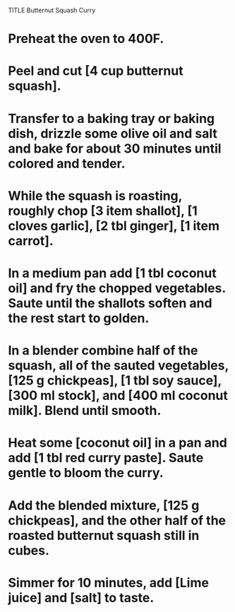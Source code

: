 TITLE Butternut Squash Curry

# Preheat the oven to 400F.
# Peel and cut [4 cup butternut squash].
# Transfer to a baking tray or baking dish, drizzle some olive oil and salt and bake for about 30 minutes until colored and tender.
# While the squash is roasting, roughly chop [3 item shallot], [1 cloves garlic], [2 tbl ginger], [1 item carrot].
# In a medium pan add [1 tbl coconut oil] and fry the chopped vegetables. Saute until the shallots soften and the rest start to golden.
# In a blender combine half of the squash, all of the sauted vegetables, [125 g chickpeas], [1 tbl soy sauce], [300 ml stock], and [400 ml coconut milk]. Blend until smooth.
# Heat some [coconut oil] in a pan and add [1 tbl red curry paste]. Saute gentle to bloom the curry.
# Add the blended mixture, [125 g chickpeas], and the other half of the roasted butternut squash still in cubes.
# Simmer for 10 minutes, add [Lime juice] and [salt] to taste.
